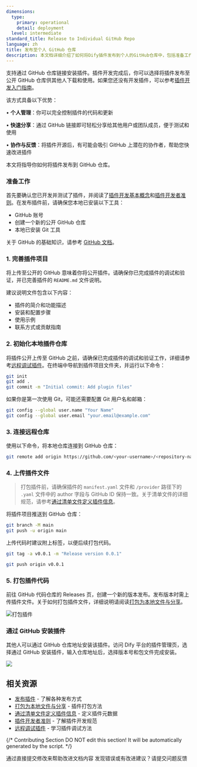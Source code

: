 ```yaml
---
dimensions:
  type:
    primary: operational
    detail: deployment
  level: intermediate
standard_title: Release to Individual GitHub Repo
language: zh
title: 发布至个人 GitHub 仓库
description: 本文档详细介绍了如何将Dify插件发布到个人的GitHub仓库中，包括准备工作、初始化本地插件仓库、连接远程仓库、上传插件文件、打包插件代码以及如何通过GitHub安装插件的完整流程。该方式允许开发者完全管理自己的插件代码和更新。
---
```


支持通过 GitHub 仓库链接安装插件。插件开发完成后，你可以选择将插件发布至公开 GitHub 仓库供其他人下载和使用。如果您还没有开发插件，可以参考[插件开发入门指南](/plugin_dev_zh/0211-getting-started-dify-tool)。

该方式具备以下优势：

• **个人管理**：你可以完全控制插件的代码和更新

• **快速分享**：通过 GitHub 链接即可轻松分享给其他用户或团队成员，便于测试和使用

• **协作与反馈**：将插件开源后，有可能会吸引 GitHub 上潜在的协作者，帮助您快速改进插件

本文将指导你如何将插件发布到 GitHub 仓库。

### 准备工作

首先要确认您已开发并测试了插件，并阅读了[插件开发基本概念](/plugin_dev_zh/0111-getting-started-dify-plugin)和[插件开发者准则](/plugin_dev_zh/0312-contributor-covenant-code-of-conduct)。在发布插件前，请确保您本地已安装以下工具：

* GitHub 账号
* 创建一个新的公开 GitHub 仓库
* 本地已安装 Git 工具

关于 GitHub 的基础知识，请参考 [GitHub 文档](https://docs.github.com/en/repositories/creating-and-managing-repositories/creating-a-new-repository)。

### 1. 完善插件项目

将上传至公开的 GitHub 意味着你将公开插件。请确保你已完成插件的调试和验证，并已完善插件的 `README.md` 文件说明。

建议说明文件包含以下内容：

* 插件的简介和功能描述
* 安装和配置步骤
* 使用示例
* 联系方式或贡献指南

### 2. 初始化本地插件仓库

将插件公开上传至 GitHub 之前，请确保已完成插件的调试和验证工作，详细请参考[远程调试插件](/plugin_dev_zh/0411-remote-debug-a-plugin)。在终端中导航到插件项目文件夹，并运行以下命令：

```bash
git init
git add .
git commit -m "Initial commit: Add plugin files"
```

如果你是第一次使用 Git，可能还需要配置 Git 用户名和邮箱：

```bash
git config --global user.name "Your Name"
git config --global user.email "your.email@example.com"
```

### 3. 连接远程仓库

使用以下命令，将本地仓库连接到 GitHub 仓库：

```bash
git remote add origin https://github.com/<your-username>/<repository-name>.git
```

### 4. 上传插件文件

> 打包插件前，请确保插件的 `manifest.yaml` 文件和 `/provider` 路径下的 `.yaml` 文件中的 author 字段与 GitHub ID 保持一致。关于清单文件的详细规范，请参考[通过清单文件定义插件信息](/plugin_dev_zh/0411-plugin-info-by-manifest)。

将插件项目推送到 GitHub 仓库：

```bash
git branch -M main
git push -u origin main
```

上传代码时建议附上标签，以便后续打包代码。

```bash
git tag -a v0.0.1 -m "Release version 0.0.1"

git push origin v0.0.1
```

### 5. 打包插件代码

前往 GitHub 代码仓库的 Releases 页，创建一个新的版本发布。发布版本时需上传插件文件。关于如何打包插件文件，详细说明请阅读[打包为本地文件与分享](/plugin_dev_zh/0322-release-by-file)。

![打包插件](https://assets-docs.dify.ai/2024/12/5cb4696348cc6903e380287fce8f529d.png)

### 通过 GitHub 安装插件

其他人可以通过 GitHub 仓库地址安装该插件。访问 Dify 平台的插件管理页，选择通过 GitHub 安装插件，输入仓库地址后，选择版本号和包文件完成安装。

![](https://assets-docs.dify.ai/2024/12/3c2612349c67e6898a1f33a7cc320468.png)

## 相关资源

- [发布插件](/plugin_dev_zh/0321-release-overview) - 了解各种发布方式
- [打包为本地文件与分享](/plugin_dev_zh/0322-release-by-file) - 插件打包方法
- [通过清单文件定义插件信息](/plugin_dev_zh/0411-plugin-info-by-manifest) - 定义插件元数据
- [插件开发者准则](/plugin_dev_zh/0312-contributor-covenant-code-of-conduct) - 了解插件开发规范
- [远程调试插件](/plugin_dev_zh/0411-remote-debug-a-plugin) - 学习插件调试方法

{/*
Contributing Section
DO NOT edit this section!
It will be automatically generated by the script.
*/}

<CardGroup cols="2">
    <Card
        title="编辑此页面"
        icon="pen-to-square"
        href="https://github.com/langgenius/dify-docs-mintlify/edit/main/plugin_dev_zh/0322-release-to-individual-github-repo.mdx"
    >
        通过直接提交修改来帮助改进文档内容
    </Card>
    <Card
        title="提交问题"
        icon="github"
        href="https://github.com/langgenius/dify-docs-mintlify/issues/new?title=文档问题%3A%20release-to-individual-github-r&body=%23%23%20问题描述%0A%3C%21--%20请简要描述您发现的问题%20--%3E%0A%0A%23%23%20页面链接%0Ahttps%3A%2F%2Fgithub.com%2Flanggenius%2Fdify-docs-mintlify%2Fblob%2Fmain%2Fplugin_dev_zh%2F0322-release-to-individual-github-repo.mdx%0A%0A%23%23%20建议修改%0A%3C%21--%20如果有具体的修改建议，请在此说明%20--%3E%0A%0A%3C%21--%20感谢您对文档质量的关注！%20--%3E"
    >
        发现错误或有改进建议？请提交问题反馈
    </Card>
</CardGroup>
